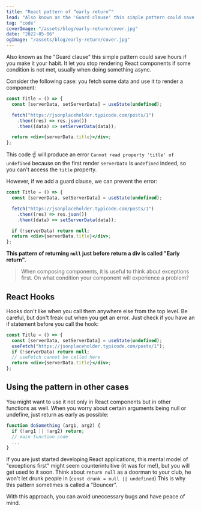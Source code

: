 ```yaml
---
title: "React pattern of “early return”"
lead: "Also known as the 'Guard clause' this simple pattern could save hours of your time"
tag: "code"
coverImage: "/assets/blog/early-return/cover.jpg"
date: "2022-05-06"
ogImage: "/assets/blog/early-return/cover.jpg"
---
```


Also known as the "Guard clause" this simple pattern could save hours if you make it your habit. It let you stop rendering React components if some condition is not met, usually when doing something async.

Consider the following case: you fetch some data and use it to render a component:

```jsx
const Title = () => {
  const [serverData, setServerData] = useState(undefined);

  fetch("https://jsonplaceholder.typicode.com/posts/1")
    .then((res) => res.json())
    .then((data) => setServerData(data));

  return <div>{serverData.title}</div>;
};
```

This code ☝️ will produce an error `Cannot read property 'title' of undefined` because
on the first render `serverData` is `undefined` indeed, so you can't access the `title` property.

However, if we add a guard clause, we can prevent the error:

```jsx
const Title = () => {
  const [serverData, setServerData] = useState(undefined);

  fetch("https://jsonplaceholder.typicode.com/posts/1")
    .then((res) => res.json())
    .then((data) => setServerData(data));

  if (!serverData) return null;
  return <div>{serverData.title}</div>;
};
```

**This pattern of returning `null` just before return a div is called "Early return".**

> When composing components, it is useful to think about exceptions first.
> On what condition your component will experience a problem?

## React Hooks

Hooks don't like when you call them anywhere else from the top level.
Be careful, but don't freak out when you get an error.
Just check if you have an if statement before you call the hook:

```jsx
const Title = () => {
  const [serverData, setServerData] = useState(undefined);
  useFetch("https://jsonplaceholder.typicode.com/posts/1");
  if (!serverData) return null;
  // useFetch cannot be called here
  return <div>{serverData.title}</div>;
};
```

## Using the pattern in other cases

You might want to use it not only in React components but in other functions as well.
When you worry about certain arguments being null or undefine, just return as early as possible:

```javascript
function doSomething (arg1, arg2) {
  if (!arg1 || !arg2) return;
  // main function code
  ...
}
```

If you are just started developing React applications, this mental model of "exceptions first"
might seem counterintuitive (it was for me!), but you will get used to it soon.
Think about `return null` as a doorman to your club, he won't let drunk people in (`const drunk = null || undefined`)
This is why this pattern sometimes is called a "Bouncer".

With this approach, you can avoid uneccessary bugs and have peace of mind.
